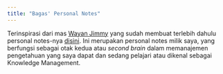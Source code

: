 ```yaml
---
title: "Bagas' Personal Notes"
---
```


Terinspirasi dari mas [Wayan Jimmy](https://twitter.com/wayanjimmy) yang sudah membuat terlebih dahulu personal notes-nya [disini](https://notebook.wayanjimmy.xyz/). Ini merupakan personal notes milik saya, yang berfungsi sebagai otak kedua atau *second brain* dalam memanajemen pengetahuan yang saya dapat dan sedang pelajari atau dikenal sebagai Knowledge Management.